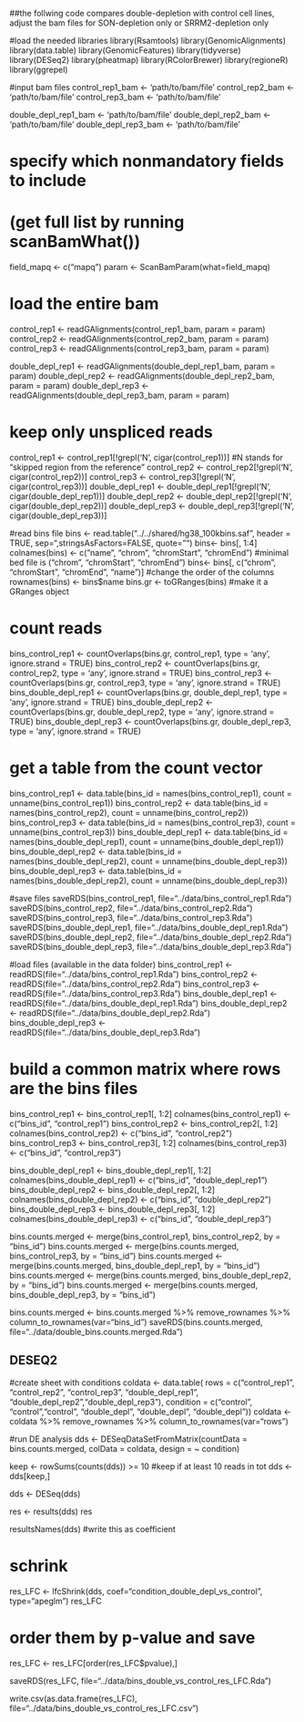 ##the follwing code compares double-depletion with control cell lines, adjust the bam files for SON-depletion only or SRRM2-depletion only

#load the needed libraries
library(Rsamtools)
library(GenomicAlignments)
library(data.table)
library(GenomicFeatures)
library(tidyverse)
library(DESeq2)
library(pheatmap)
library(RColorBrewer)
library(regioneR)
library(ggrepel)


#input bam files
control_rep1_bam <- 'path/to/bam/file'
control_rep2_bam <- 'path/to/bam/file'
control_rep3_bam <- 'path/to/bam/file'

double_depl_rep1_bam <- 'path/to/bam/file'
double_depl_rep2_bam <- 'path/to/bam/file'
double_depl_rep3_bam <- 'path/to/bam/file'



# specify which nonmandatory fields to include
# (get full list by running scanBamWhat())
field_mapq <- c("mapq") 
param <- ScanBamParam(what=field_mapq)

# load the entire bam
control_rep1 <- readGAlignments(control_rep1_bam, param = param)
control_rep2 <- readGAlignments(control_rep2_bam, param = param)
control_rep3 <- readGAlignments(control_rep3_bam, param = param)

double_depl_rep1 <- readGAlignments(double_depl_rep1_bam, param = param)
double_depl_rep2 <- readGAlignments(double_depl_rep2_bam, param = param)
double_depl_rep3 <- readGAlignments(double_depl_rep3_bam, param = param)


# keep only unspliced reads
control_rep1 <- control_rep1[!grepl('N', cigar(control_rep1))] #N stands for "skipped region from the reference" 
control_rep2 <- control_rep2[!grepl('N', cigar(control_rep2))]
control_rep3 <- control_rep3[!grepl('N', cigar(control_rep3))]
double_depl_rep1 <- double_depl_rep1[!grepl('N', cigar(double_depl_rep1))]
double_depl_rep2 <- double_depl_rep2[!grepl('N', cigar(double_depl_rep2))]
double_depl_rep3 <- double_depl_rep3[!grepl('N', cigar(double_depl_rep3))]

#read bins file
bins <- read.table("../../shared/hg38_100kbins.saf", header = TRUE, sep="\t",stringsAsFactors=FALSE, quote="")
bins<- bins[, 1:4]
colnames(bins) <- c("name", "chrom", "chromStart", "chromEnd") #minimal bed file is ("chrom", "chromStart", "chromEnd")
bins<- bins[, c("chrom", "chromStart", "chromEnd", "name")] #change the order of the columns
rownames(bins) <- bins$name
bins.gr <- toGRanges(bins) #make it a GRanges object

# count reads
bins_control_rep1 <- countOverlaps(bins.gr, control_rep1, type = 'any', ignore.strand = TRUE)
bins_control_rep2 <- countOverlaps(bins.gr, control_rep2, type = 'any', ignore.strand = TRUE)
bins_control_rep3 <- countOverlaps(bins.gr, control_rep3, type = 'any', ignore.strand = TRUE)
bins_double_depl_rep1 <- countOverlaps(bins.gr, double_depl_rep1, type = 'any', ignore.strand = TRUE)
bins_double_depl_rep2 <- countOverlaps(bins.gr, double_depl_rep2, type = 'any', ignore.strand = TRUE)
bins_double_depl_rep3 <- countOverlaps(bins.gr, double_depl_rep3, type = 'any', ignore.strand = TRUE)



# get a table from the count vector

bins_control_rep1 <- data.table(bins_id = names(bins_control_rep1),
                             count   = unname(bins_control_rep1))
bins_control_rep2 <- data.table(bins_id = names(bins_control_rep2),
                                  count   = unname(bins_control_rep2))
bins_control_rep3 <- data.table(bins_id = names(bins_control_rep3),
                                    count   = unname(bins_control_rep3))
bins_double_depl_rep1 <- data.table(bins_id = names(bins_double_depl_rep1),
                                  count   = unname(bins_double_depl_rep1))
bins_double_depl_rep2 <- data.table(bins_id = names(bins_double_depl_rep2),
                                  count   = unname(bins_double_depl_rep3))
bins_double_depl_rep3 <- data.table(bins_id = names(bins_double_depl_rep2),
                                     count   = unname(bins_double_depl_rep3))


#save files
saveRDS(bins_control_rep1, file="../data/bins_control_rep1.Rda")
saveRDS(bins_control_rep2, file="../data/bins_control_rep2.Rda")
saveRDS(bins_control_rep3, file="../data/bins_control_rep3.Rda")
saveRDS(bins_double_depl_rep1, file="../data/bins_double_depl_rep1.Rda")
saveRDS(bins_double_depl_rep2, file="../data/bins_double_depl_rep2.Rda")
saveRDS(bins_double_depl_rep3, file="../data/bins_double_depl_rep3.Rda")


#load files (available in the data folder)
bins_control_rep1 <- readRDS(file="../data/bins_control_rep1.Rda")
bins_control_rep2 <- readRDS(file="../data/bins_control_rep2.Rda")
bins_control_rep3 <- readRDS(file="../data/bins_control_rep3.Rda")
bins_double_depl_rep1 <- readRDS(file="../data/bins_double_depl_rep1.Rda")
bins_double_depl_rep2 <- readRDS(file="../data/bins_double_depl_rep2.Rda")
bins_double_depl_rep3 <- readRDS(file="../data/bins_double_depl_rep3.Rda")



# build a common matrix where rows are the bins files
bins_control_rep1 <- bins_control_rep1[, 1:2]
colnames(bins_control_rep1) <- c("bins_id", "control_rep1") 
bins_control_rep2 <- bins_control_rep2[, 1:2]
colnames(bins_control_rep2) <- c("bins_id", "control_rep2") 
bins_control_rep3 <- bins_control_rep3[, 1:2]
colnames(bins_control_rep3) <- c("bins_id", "control_rep3") 

bins_double_depl_rep1 <- bins_double_depl_rep1[, 1:2]
colnames(bins_double_depl_rep1) <- c("bins_id", "double_depl_rep1") 
bins_double_depl_rep2 <- bins_double_depl_rep2[, 1:2]
colnames(bins_double_depl_rep2) <- c("bins_id", "double_depl_rep2") 
bins_double_depl_rep3 <- bins_double_depl_rep3[, 1:2]
colnames(bins_double_depl_rep3) <- c("bins_id", "double_depl_rep3") 

bins.counts.merged <- merge(bins_control_rep1, bins_control_rep2, by = "bins_id")
bins.counts.merged <- merge(bins.counts.merged, bins_control_rep3, by = "bins_id")
bins.counts.merged <- merge(bins.counts.merged, bins_double_depl_rep1, by = "bins_id")
bins.counts.merged <- merge(bins.counts.merged, bins_double_depl_rep2, by = "bins_id")
bins.counts.merged <- merge(bins.counts.merged, bins_double_depl_rep3, by = "bins_id")

bins.counts.merged <- bins.counts.merged %>% remove_rownames %>% column_to_rownames(var="bins_id")
saveRDS(bins.counts.merged, file="../data/double_bins.counts.merged.Rda")


## DESEQ2

#create sheet with conditions 
coldata <- data.table(
  rows = c("control_rep1", "control_rep2", "control_rep3", "double_depl_rep1", "double_depl_rep2","double_depl_rep3"),
  condition = c("control", "control","control", "double_depl", "double_depl", "double_depl"))
coldata <- coldata %>% remove_rownames %>% column_to_rownames(var="rows")

#run DE analysis
dds <- DESeqDataSetFromMatrix(countData = bins.counts.merged,
                              colData = coldata,
                              design = ~ condition)

keep <- rowSums(counts(dds)) >= 10 #keep if at least 10 reads in tot 
dds <- dds[keep,] 

dds <- DESeq(dds)

res <- results(dds)
res

resultsNames(dds) #write this as coefficient


# schrink
res_LFC <- lfcShrink(dds, coef="condition_double_depl_vs_control", type="apeglm")
res_LFC


# order them by p-value and save

res_LFC <- res_LFC[order(res_LFC$pvalue),]

saveRDS(res_LFC, file="../data/bins_double_vs_control_res_LFC.Rda")

write.csv(as.data.frame(res_LFC), 
          file="../data/bins_double_vs_control_res_LFC.csv")





